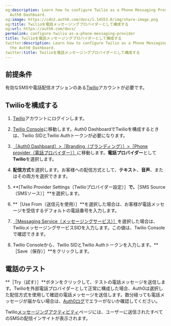 ```yaml
---
og:description: Learn how to configure Twilio as a Phone Messaging Provider in the
  Auth0 Dashboard.
og:image: https://cdn2.auth0.com/docs/1.14553.0/img/share-image.png
og:title: Twilioを電話メッセージングプロバイダーとして構成する
og:url: https://auth0.com/docs/
permalink: configure-twilio-as-a-phone-messaging-provider
title: Twilioを電話メッセージングプロバイダーとして構成する
twitter:description: Learn how to configure Twilio as a Phone Messaging Provider in
  the Auth0 Dashboard.
twitter:title: Twilioを電話メッセージングプロバイダーとして構成する
---
```




## 前提条件

有効なSMSや電話配信オプションのある[Twilio](https://twilio.com/)アカウントが必要です。

## Twilioを構成する

1. [Twilio](https://www.twilio.com/login)アカウントにログインします。
2. [Twilio Console](https://console.twilio.com/)に移動します。Auth0 DashboardでTwilioを構成するときは、Twilio SIDとTwilio Authトークンが必要になります。
3. [［Auth0 Dashboard］>［Branding（ブランディング）］>［Phone provider（電話プロバイダー）］](https://manage.auth0.com/#/branding/phone/provider)に移動します。**電話プロバイダー**として**Twilio**を選択します。
4. **配信方式**を選択します。お客様への配信方式として、**テキスト**、**音声**、またはその両方を選択できます。
5. **[Twilio Provider Settings（Twilioプロバイダー設定）］**で、**［SMS Source（SMSソース）］**を選択します。

1. **［Use From（送信元を使用）］**を選択した場合は、お客様が電話メッセージを受信するデフォルトの電話番号を入力します。
2. [［Messaging Service（メッセージングサービス）］](https://www.twilio.com/docs/messaging/services)を選択した場合は、TwilioメッセージングサービスSIDを入力します。この値は、Twilio Consoleで確認できます。
3. Twilio Consoleから、Twilio SIDとTwilio Authトークンを入力します。**［Save（保存）］**をクリックします。

## 電話のテスト

**［Try（試す）］**ボタンをクリックして、テストの電話メッセージを送信します。Twilioを外部電話プロバイダーとして正常に構成した場合、Auth0は選択した配信方式を使用して確認の電話メッセージを送信します。数分経っても電話メッセージが届かない場合は、[Auth0ログ](https://manage.auth0.com/#/logs)でエラーがないか確認してください。

Twilio[メッセージングアクティビティ](https://console.twilio.com/us1/develop/sms/overview)ページには、ユーザーに送信されたすべてのSMSの配信インサイトが表示されます。